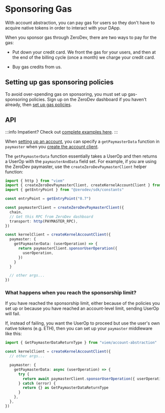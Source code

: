 # Sponsoring Gas

With account abstraction, you can pay gas for users so they don't have to acquire native tokens in order to interact with your DApp.

When you sponsor gas through ZeroDev, there are two ways to pay for the gas:

- Put down your credit card.  We front the gas for your users, and then at the end of the billing cycle (once a month) we charge your credit card.

- Buy gas credits from us.

## Setting up gas sponsoring policies

To avoid over-spending gas on sponsoring, you must set up gas-sponsoring policies.  Sign up on the ZeroDev dashboard if you haven't already, then [set up gas policies](/meta-infra/gas-policies).

## API

:::info
Impatient?  Check out [complete examples here](https://github.com/zerodevapp/zerodev-examples/blob/main/create-account/main.ts).
:::

When [setting up an account](/sdk/core-api/create-account), you can specify a `getPaymasterData` function in `paymaster` when you [create the account client](/sdk/core-api/create-account#create-an-account-client).

The `getPaymasterData` function essentially takes a UserOp and then returns a UserOp with the `paymasterAndData` field set.  For example, if you are using the ZeroDev paymaster, use the `createZeroDevPaymasterClient` helper function:

```typescript
import { http } from "viem"
import { createZeroDevPaymasterClient, createKernelAccountClient } from "@zerodev/sdk"
import { getEntryPoint } from "@zerodev/sdk/constants"

const entryPoint = getEntryPoint("0.7")

const paymasterClient = createZeroDevPaymasterClient({
  chain,
  // Get this RPC from ZeroDev dashboard
  transport: http(PAYMASTER_RPC),
})

const kernelClient = createKernelAccountClient({
  paymaster: {
    getPaymasterData: (userOperation) => {
      return paymasterClient.sponsorUserOperation({
        userOperation,
      })
    }
  }

  // other args...
})
```

### What happens when you reach the sponsorship limit?

If you have reached the sponsorship limit, either because of the policies you set up or because you have reached an account-level limit, sending UserOp will fail.

If, instead of failing, you want the UserOp to proceed but use the user's own native tokens (e.g. ETH), then you can set up your `paymaster` middleware like this:

```ts
import { GetPaymasterDataReturnType } from "viem/account-abstraction"

const kernelClient = createKernelAccountClient({
  // other args...

  paymaster: {
    getPaymasterData: async (userOperation) => {
      try {
        return await paymasterClient.sponsorUserOperation({ userOperation })
      } catch (error) {
        return {} as GetPaymasterDataReturnType
      }
    },
  },
})
```